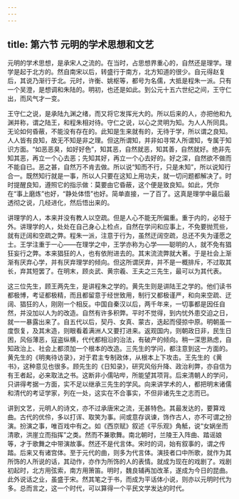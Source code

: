 ```yaml
---
---
---
```

title: 第六节 元明的学术思想和文艺
---




元明的学术思想，是承宋人之流的。在当时，占思想界重心的，自然还是理学。理学是起于北方的。然自南宋以后，转盛行于南方，北方知道的很少。自元得赵复后，其说乃渐行于北。元时，许衡、姚枢等，都号为名儒，大抵是程朱一派。只有一个吴澄，是想调和朱陆的。明初，也还是如此。到公元十五六世纪之间，王守仁出，而风气才一变。

王守仁之说，是承陆九渊之绪，而又将它发挥光大的。所以后来的人，亦把他和九渊并称，谓之陆王，和程朱相对待。守仁之说，以心之灵明为知。为人人所同具。无论如何昏蔽，不能没有存在的。此知是生来就有的，无待于学，所以谓之良知。人人皆有良知，故无不知是非之理。但这所谓知，并非如寻常人所谓知，专属于知识方面。“如恶恶臭，如好好色”，知其恶，自然就恶，知其善，自然就好。绝非先知其恶，再立一个心去恶；先知其好，再立一个心去好的。好之深，自然欲不做而不能自已。恶之甚，自然万不肯去做。所以说“知而不行，只是未知”，所以说知行合一。既然知行就是一事，所以人只要在这知上用功夫，就一切问题都解决了。时时提醒良知，遵照它的指示做：莫要由它昏蔽，这个便是致良知。如此，凭你在“事上磨炼”也好，“静处体悟”也好。简单直接，一了百了。这真是理学中最后最透彻之说，几经进化，然后悟出来的。

讲理学的人，本来并没有教人以空疏。但是人心不能无所偏重。重于内的，必轻于外。讲理学的人，处处在自己身心上检点，自然在学问和应事上，不免要抛荒些，就有迂阔和空疏之弊。程朱一派，注意于行为，虽然迂阔空疏，总还不失为谨愿之士。王学注重于一心——在理学之中，王学亦称为心学——聪明的人，就不免有猖狂妄行之弊。本来猖狂的人，也有依附进去的。其末流流弊就大著。于是社会上渐渐有厌弃心学，并有厌弃理学的倾向。但这所谓厌弃，并不是一概排斥，不过取其长，弃其短罢了。在明末，顾炎武、黄宗羲、王夫之三先生，最可以为其代表。

这三位先生，顾王两先生，是讲程朱之学的。黄先生则是讲陆王之学的。他们读书都极博，考证都极精，而且都留意于经世致用，制行又都极谨严，和向来空疏、迂阔、猖狂的人，刚刚一个相反。中国自秦汉以后，两千年来，一切事都是因任自然，并没加以人为的改造。自然有许多积弊。平时不觉得，到内忧外患交迫之日，就一一暴露出来了。自五代以后，契丹、女真、蒙古，迭起而侵掠中原。明朝虽一度恢复，及其末造，则眼看着满洲人又要打进来。返观国内，则朝政日非，民生日困，风俗薄恶，寇盗纵横，代代都相沿的治法，有破产的倾向。稍一深思熟虑，自知政治上、社会上都须加一个根本的改造。三先生的学问，都注意到这一方面的。黄先生的《明夷待访录》，对于君主专制政体，从根本上下攻击。王先生的《黄书》，这种意见也很多。顾先生的《日知录》，研究风俗升降、政治利弊，亦自信为有王者起，必来取法之书。这断非小儒呫哔，所能望其项背。后来清朝人的学问，只讲得考据一方面，实不足以继承三先生的学风。向来讲学术的人，都把明末诸儒和清代的考证学家，列在一处，这实在不合事实，不但非诸先生之志而已。

讲到文艺，元明人的诗文，亦不过承唐宋之流，无甚特色。其最发达的，要算戏曲。古代的优伶，多以打诨、取笑为事。间或意存讽谏，饰作古人，亦不可谓之扮演。扮演之事，唯百戏中有之。如《西京赋》叙述《平乐观》角觝，说“女娲坐而清歌，洪崖立而指挥”之类。然而不兼歌舞。南北朝时，兰陵王入阵曲、踏谣娘等，才于歌舞之中带演故事。然还不是代言体。宋时的词，始有叙事的，谓之传踏。后来又有诸宫体。至于元代的曲，则多为代言体。演技者口中所歌，就作为其所饰的人所说的话，其动作，亦作为所饰的人的表情。就成为现在的戏剧了。戏剧初起时，北方用弦索，南方用箫笛。明时，魏良辅再加改革，遂成为今日的昆曲。此外说话之业，虽盛于宋。然其笔之于书，而成为平话体小说，则亦以元明时代为多。总而言之，这一个时代，可以算得一个平民文学发达的时代。